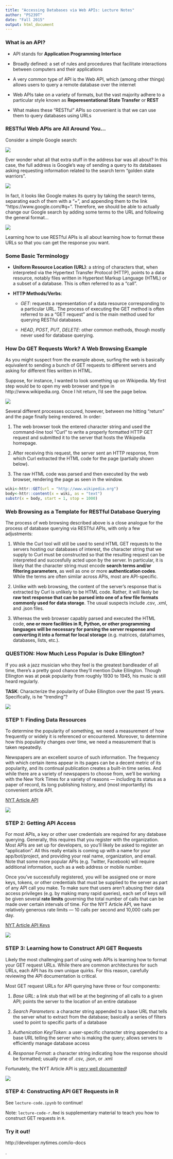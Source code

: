 ```yaml
---
title: "Accessing Databases via Web APIs: Lecture Notes"
author: "PS239T"
date: "Fall 2015"
output: html_document
---
```


### What is an API?

* API stands for **Application Programming Interface**

* Broadly defined: a set of rules and procedures that facilitate interactions between computers and their applications

* A very common type of API is the Web API, which (among other things) allows users to query a remote database over the internet

* Web APIs take on a variety of formats, but the vast majority adhere to a particular style known as **Reperesentational State Transfer** or **REST**

* What makes these "RESTful" APIs so convenient is that we can use them to query databases using URLs 

### RESTful Web APIs are All Around You...

Consider a simple Google search:

![](figures/google_search.png)

Ever wonder what all that extra stuff in the address bar was all about?  In this case, the full address is Google's way of sending a query to its databases asking requesting information related to the search term "golden state warriors". 

![](figures/google_link.png)

In fact, it looks like Google makes its query by taking the search terms, separating each of them with a "+", and appending them to the link "https://www.google.com/#q=".  Therefore, we should be able to actually change our Google search by adding some terms to the URL and following the general format...  

![](figures/google_link_change.png)

Learning how to use RESTful APIs is all about learning how to format these URLs so that you can get the response you want.

### Some Basic Terminology

* **Uniform Resource Location (URL)**: a string of characters that, when interpreted via the Hypertext Transfer Protocol (HTTP), points to a data resource, notably files written in Hypertext Markup Language (HTML) or a subset of a database.  This is often referred to as a "call".

* **HTTP Methods/Verbs**:

    + *GET*: requests a representation of a data resource corresponding to a particular URL.  The process of executing the GET method is often referred to as a "GET request" and is the main method used for querying RESTful databases.
    
    + *HEAD*, *POST*, *PUT*, *DELETE*: other common methods, though mostly never used for database querying.
    
### How Do GET Requests Work?  A Web Browsing Example

As you might suspect from the example above, surfing the web is basically equivalent to sending a bunch of GET requests to different servers and asking for different files written in HTML.

Suppose, for instance, I wanted to look something up on Wikipedia.  My first step would be to open my web browser and type in http://www.wikipedia.org.  Once I hit return, I'd see the page below.  

![](figures/wikipedia.png)

Several different processes occured, however, between me hitting "return" and the page finally being rendered.  In order:

1. The web browser took the entered character string and used the command-line tool "Curl" to write a properly formatted HTTP GET request and submitted it to the server that hosts the Wikipedia homepage.

2. After receiving this request, the server sent an HTTP response, from which Curl extracted the HTML code for the page (partially shown below).

3. The raw HTML code was parsed and then executed by the web browser, rendering the page as seen in the window.

```r
wiki<-httr::GET(url = "http://www.wikipedia.org")
body<-httr::content(x = wiki, as = "text")
substr(x = body, start = 1, stop = 1000)
```

### Web Browsing as a Template for RESTful Database Querying

The process of web browsing described above is a close analogue for the process of database querying via RESTful APIs, with only a few adjustments:

1. While the Curl tool will still be used to send HTML GET requests to the servers hosting our databases of interest, the character string that we supply to Curl must be constructed so that the resulting request can be interpreted and succesfully acted upon by the server.  In particular, it is likely that the character string must encode **search terms and/or filtering parameters**, as well as one or more **authentication codes**.  While the terms are often similar across APIs, most are API-specific.

2. Unlike with web browsing, the content of the server's response that is extracted by Curl is unlikely to be HTML code.  Rather, it will likely be **raw text response that can be parsed into one of a few file formats commonly used for data storage**.  The usual suspects include .csv, .xml, and .json files.

3. Whereas the web browser capably parsed and executed the HTML code, **one or more facilities in R, Python, or other programming languages will be necessary for parsing the server response and converting it into a format for local storage** (e.g. matrices, dataframes, databases, lists, etc.).

### QUESTION: How Much Less Popular is Duke Ellington?

If you ask a jazz musician who they feel is the greatest bandleader of all time, there's a pretty good chance they'll mention Duke Ellington.  Though Ellington was at peak popularity from roughly 1930 to 1945, his music is still heard regularly.

**TASK**: Characterize the popularity of Duke Ellington over the past 15 years.  Specifically, is he "trending"?

![](figures/ellington.jpg)

### STEP 1: Finding Data Resources

To determine the popularity of something, we need a measurement of how frequently or widely it is referenced or encountered.  Moreover, to determine how this popularity changes over time, we need a measurement that is taken repeatedly.

Newspapers are an excellent source of such information.  The frequency with which certain items appear in its pages can be a decent metric of its popularity, and its continual publication creates a built-in time series.  And while there are a variety of newspapers to choose from, we'll be working with the New York Times for a variety of reasons --- including its status as a paper of record, its long publishing history, and (most importantly) its convenient article API.

[NYT Article API](http://developer.nytimes.com/)

![](figures/nytimes_start.png)

### STEP 2: Getting API Access

For most APIs, a key or other user credentials are required for any database querying.  Generally, this requires that you register with the organization.  Most APIs are set up for developers, so you'll likely be asked to register an "application".  All this really entails is coming up with a name for your app/bot/project, and providing your real name, organization, and email.  Note that some more popular APIs (e.g. Twitter, Facebook) will require additional information, such as a web address or mobile number.

Once you've successfully registered, you will be assigned one or more keys, tokens, or other credentials that must be supplied to the server as part of any API call you make.  To make sure that users aren't abusing their data access privileges (e.g. by making many rapid queries), each set of keys will be given several **rate limits** governing the total number of calls that can be made over certain intervals of time.  For the NYT Article API, we have relatively generous rate limits --- 10 calls per second and 10,000 calls per day.

[NYT Article API Keys](http://developer.nytimes.com/apps/mykeys)

![](figures/nytimes_key.png)

### STEP 3: Learning how to Construct API GET Requests

Likely the most challenging part of using web APIs is learning how to format your GET request URLs.  While there are common architectures for such URLs, each API has its own unique quirks.  For this reason, carefully reviewing the API documentation is critical.

Most GET request URLs for API querying have three or four components:

1. *Base URL*: a link stub that will be at the beginning of all calls to a given API; points the server to the location of an entire database

2. *Search Parameters*: a character string appended to a base URL that tells the server what to extract from the database; basically a series of filters used to point to specific parts of a database

3. *Authenication Key/Token*: a user-specific character string appended to a base URL telling the server who is making the query; allows servers to efficiently manage database access

4. *Response Format*: a character string indicating how the response should be formatted; usually one of .csv, .json, or .xml

Fortunately, the NYT Article API is [very well documented](http://developer.nytimes.com/docs/read/article_search_api_v2)!

![](figures/nytimes_docs.png)

### STEP 4: Constructing API GET Requests in R

See `lecture-code.ipynb` to continue!

Note: `lecture-code-r.Rmd` is supplementary material to teach you how to construct GET requests in `R`.


### Try it out!

http://developer.nytimes.com/io-docs




.
